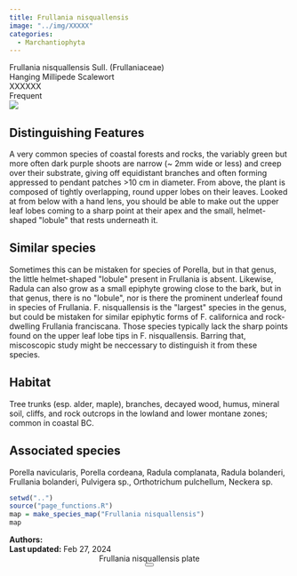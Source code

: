 ```yaml
---
title: Frullania nisquallensis
image: "../img/XXXXX"
categories:
  - Marchantiophyta
---
```


<div class="info-panel">
 <div class="info-top">
  <div class="taxon-scientific"><span class="taxon-name">Frullania nisquallensis</span> <span class="taxon-authority">Sull.</span> <span class="taxon-family">(Frullaniaceae)</span></div>
  <div class="taxon-common">Hanging Millipede Scalewort</div>
 </div>
 <div class="info-bottom">
  <div class="taxon-qnd">XXXXXX</div>
  <div class="taxon-abundance">Frequent</div>
 </div>
</div>
<div class="imerss-content-frame">
 <div class="imerss-image-header">
  <div class="imerss-image-holder imerss-column-left" data-toggle="tooltip" style="background-image: url(../img/XXXXX)" title="XXXXX">
  </div>

  <div class="imerss-image-holder imerss-column-right" data-toggle="tooltip" style="background-image: url(../img/XXXXX)" title="XXXXX">
  </div>
 
 </div>
 <div class="imerss-content-lower">
  <div class="imerss-column-left">
  <div class="tab-microscope" data-micromodal-trigger="modal-plate">
  <img src="../img/bryo guide microscope.png"/>
  </div>

<h2>Distinguishing Features</h2>

A very common species of coastal forests and rocks, the variably green but more often dark purple shoots are narrow (~ 2mm wide or less) and creep over their substrate, giving off equidistant branches and often forming appressed to pendant patches &gt;10 cm in diameter. From above, the plant is composed of tightly overlapping, round upper lobes on their leaves. Looked at from below with a hand lens, you should be able to make out the upper leaf lobes coming to a sharp point at their apex and the small, helmet-shaped &quot;lobule&quot; that rests underneath it. 

<h2>Similar species</h2>

Sometimes this can be mistaken for species of Porella, but in that genus, the little helmet-shaped &quot;lobule&quot; present in Frullania is absent. Likewise, Radula can also grow as a small epiphyte growing close to the bark, but in that genus, there is no &quot;lobule&quot;, nor is there the prominent underleaf found in species of Frullania. F. nisquallensis is the &quot;largest&quot; species in the genus, but could be mistaken for similar epiphytic forms of F. californica and rock-dwelling Frullania franciscana. Those species typically lack the sharp points found on the upper leaf lobe tips in F. nisquallensis. Barring that, miscoscopic study might be neccessary to distinguish it from these species. 

<h2>Habitat</h2>

Tree trunks (esp. alder, maple), branches, decayed wood, humus, mineral soil, cliffs, and rock outcrops in the lowland and lower montane zones; common in coastal BC.

<h2>Associated species</h2>

Porella navicularis, Porella cordeana, Radula complanata, Radula bolanderi, Frullania bolanderi, Pulvigera sp., Orthotrichum pulchellum, Neckera sp. 
</div>

<div class="imerss-column-right">

<div class="imerss-image-holder imerss-column-right" data-toggle="tooltip" style="background-image: url(../img/XXXXX)" title="XXXXX">
</div>

<div class="imerss-map-holder">
```r
setwd("..")
source("page_functions.R")
map = make_species_map("Frullania nisquallensis")
map
```
</div>

</div>

</div>
</div>

<div class="taxon-footer">
 <div class="taxon-authors"><b>Authors:</b> <span></span></div>
 <div class="taxon-update"><b>Last updated:</b> <span>Feb 27, 2024</span></div>
</div>

<div class="modal micromodal-slide" id="modal-plate" aria-hidden="true">
 <div class="modal__overlay" tabindex="-1" data-micromodal-close>
  <div class="modal__container" role="dialog" aria-modal="true" aria-labelledby="modal-plate-title" >
   <header class="modal__header">
   <div class="modal__title" id="modal-plate-title">
  Frullania nisquallensis plate
   </div>
   <button class="modal__close" aria-label="Close" data-micromodal-close></button>
   </header>
  <div class="modal__content" id="modal-plate-content">
   <div class="imerss-image-holder" data-toggle="tooltip" style="background-image: url(../img/XXXXX)" title="XXXXX">
  </div>
  </div>
  </div>
 </div>
</div>

<script src="../js/micromodal.min.js"></script>
<link href="../css/style-taxon.css" rel="stylesheet">
<link href="../css/micromodal.css" rel="stylesheet">

<script>
MicroModal.init();
</script>

